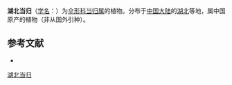 {{NoteTA|G1=LS}}
{{Speciesbox
| name = 湖北当归
| status = 
| status_system = 
| image = 
| genus = Angelica
| species = cincta
| authority = de Boiss.
}}

'''湖北当归'''（[[学名|学名]]：{{lang|la|''Angelica cincta''}}）为[[伞形科|伞形科]][[当归属|当归属]]的植物。分布于[[中国大陆|中国大陆]]的[[湖北|湖北]]等地，属中国原产的植物（非从国外引种）。

== 参考文献 ==
<div class="references-small">
* {{cite web| url =http://www.bioinfo.cn/db05/KmzwSpecies.php?action=view&id=29804| title =湖北当归| work =《中国高等植物数据库全库》| publisher =中国科学院微生物研究所| author =昆明植物研究所| accessdate =2009-02-26| deadurl =yes| archiveurl =https://web.archive.org/web/20160305072236/http://www.bioinfo.cn/db05/KmzwSpecies.php?action=view&id=29804| archivedate =2016-03-05}}
</div>
{{Taxonbar|from=Q15232772}}

[[Category:当归属|湖北当归]]


{{Apiales-stub}}